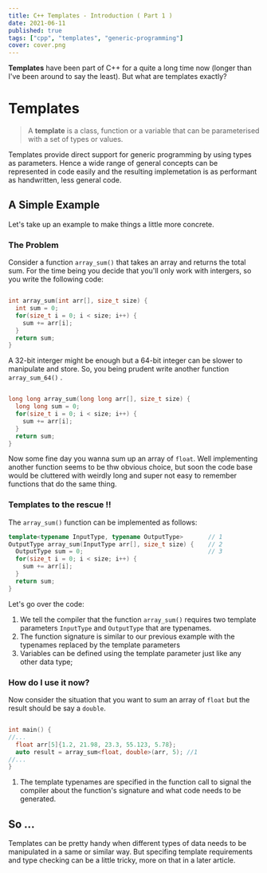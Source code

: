 ```yaml
---
title: C++ Templates - Introduction ( Part 1 )
date: 2021-06-11
published: true
tags: ["cpp", "templates", "generic-programming"]
cover: cover.png
---
```


**Templates** have been part of C++ for a quite a long time now (longer than I've been around to say the least). 
But what are templates exactly?

# Templates

> A **template** is a class, function or a variable that can be parameterised with a set of types or values.

Templates provide direct support for generic programming by using types as parameters. Hence a wide range of general concepts
can be represented in code easily and the resulting implemetation is as performant as handwritten, less general code.

## A Simple Example

Let's take up an example to make things a little more concrete.

### The Problem

Consider a function `array_sum()` that takes an array and returns the total sum. For the time being you decide that you'll 
only work with intergers, so you write the following code:

```cpp

int array_sum(int arr[], size_t size) {
  int sum = 0;
  for(size_t i = 0; i < size; i++) {
    sum += arr[i];
  }
  return sum;
}

```

A 32-bit interger might be enough but a 64-bit integer can be slower to manipulate and store. So,
you being prudent write another function `array_sum_64()` .

```cpp

long long array_sum(long long arr[], size_t size) {
  long long sum = 0;
  for(size_t i = 0; i < size; i++) {
    sum += arr[i];
  }
  return sum;
}

```

Now some fine day you wanna sum up an array of `float`. Well implementing another function seems to be thw obvious choice, but soon
the code base would be cluttered with weirdly long and super not easy to remember functions that do the same thing.

### Templates to the rescue !!

The `array_sum()` function can be implemented as follows:

```cpp
template<typename InputType, typename OutputType>       // 1
OutputType array_sum(InputType arr[], size_t size) {    // 2
  OutputType sum = 0;                                   // 3
  for(size_t i = 0; i < size; i++) {
    sum += arr[i];
  }
  return sum;
}
```

Let's go over the code: 
1. We tell the compiler that the function `array_sum()` requires two template parameters `InputType` and `OutputType` that 
are typenames.
2. The function signature is similar to our previous example with the typenames replaced by the template parameters
3. Variables can be defined using the template parameter just like any other data type;

### How do I use it now?

Now consider the situation that you want to sum an array of `float` but the result should be say a `double`.

```cpp

int main() {
//...
  float arr[5]{1.2, 21.98, 23.3, 55.123, 5.78};
  auto result = array_sum<float, double>(arr, 5); //1
//...
}

```

1. The template typenames are specified in the function call to signal the compiler about the function's signature and what
code needs to be generated.

## So ...

Templates can be pretty handy when different types of data needs to be manipulated in a same or similar way. But specifing 
template requirements and type checking can be a little tricky, more on that in a later article.

